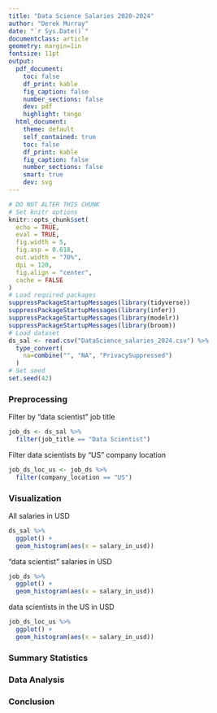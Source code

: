 ```yaml
---
title: "Data Science Salaries 2020-2024"
author: "Derek Murray"
date: "`r Sys.Date()`"
documentclass: article
geometry: margin=1in
fontsize: 11pt
output:
  pdf_document:
    toc: false
    df_print: kable
    fig_caption: false
    number_sections: false
    dev: pdf
    highlight: tango
  html_document:
    theme: default
    self_contained: true
    toc: false
    df_print: kable
    fig_caption: false
    number_sections: false
    smart: true
    dev: svg
---
```


```r
# DO NOT ALTER THIS CHUNK
# Set knitr options
knitr::opts_chunk$set(
  echo = TRUE,
  eval = TRUE,
  fig.width = 5,
  fig.asp = 0.618,
  out.width = "70%",
  dpi = 120,
  fig.align = "center",
  cache = FALSE
)
# Load required packages
suppressPackageStartupMessages(library(tidyverse))
suppressPackageStartupMessages(library(infer))
suppressPackageStartupMessages(library(modelr))
suppressPackageStartupMessages(library(broom))
# Load dataset
ds_sal <- read.csv("DataScience_salaries_2024.csv") %>%
  type_convert(
    na=combine("", "NA", "PrivacySuppressed")
  )
# Set seed
set.seed(42)
```


### Preprocessing

Filter by "data scientist" job title
```r
job_ds <- ds_sal %>%
  filter(job_title == "Data Scientist")
```

Filter data scientists by "US" company location
```r
job_ds_loc_us <- job_ds %>%
  filter(company_location == "US")
```




### Visualization

All salaries in USD
```r
ds_sal %>%
  ggplot() +
  geom_histogram(aes(x = salary_in_usd))
```

"data scientist" salaries in USD
```r
job_ds %>%
  ggplot() +
  geom_histogram(aes(x = salary_in_usd))
```

data scientists in the US in USD
```r
job_ds_loc_us %>%
  ggplot() +
  geom_histogram(aes(x = salary_in_usd))
```



### Summary Statistics







### Data Analysis







### Conclusion




